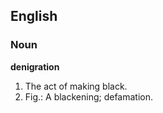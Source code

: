 ==English==

===Noun===

'''denigration'''

#The act of making black.
#Fig.: A blackening; defamation.